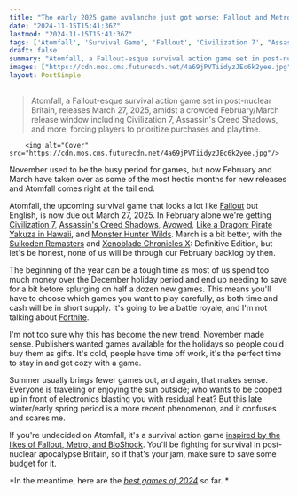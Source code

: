 ```yaml
---
title: "The early 2025 game avalanche just got worse: Fallout and Metro-inspired survival game Atomfall is coming in March"
date: "2024-11-15T15:41:36Z"
lastmod: "2024-11-15T15:41:36Z"
tags: ['Atomfall', 'Survival Game', 'Fallout', 'Civilization 7', "Assassin's Creed Shadows", 'Avowed', 'Like a Dragon: Pirate Yakuza in Hawaii', 'Monster Hunter Wilds', 'Suikoden Remasters', 'Xenoblade Chronicles X', 'FPS', 'Post-Apocalyptic', 'March 2025 Release']
draft: false
summary: "Atomfall, a Fallout-esque survival action game set in post-nuclear Britain, releases March 27, 2025, amidst a crowded February/March release window including Civilization 7, Assassin's Creed Shadows, and more, forcing players to prioritize purchases and playtime."
images: ["https://cdn.mos.cms.futurecdn.net/4a69jPVTiidyzJEc6k2yee.jpg"]
layout: PostSimple
---
```

> Atomfall, a Fallout-esque survival action game set in post-nuclear Britain, releases March 27, 2025, amidst a crowded February/March release window including Civilization 7, Assassin's Creed Shadows, and more, forcing players to prioritize purchases and playtime.


        <img alt="Cover" src="https://cdn.mos.cms.futurecdn.net/4a69jPVTiidyzJEc6k2yee.jpg"/>
        
November used to be the busy period for games, but now February and March have taken over as some of the most hectic months for new releases and Atomfall comes right at the tail end. 

Atomfall, the upcoming survival game that looks a lot like [Fallout](https://www.gamesradar.com/games/rpg/fallout/) but English, is now due out March 27, 2025. In February alone we're getting [Civilization 7](https://www.gamesradar.com/games/strategy/civilization-7-guide/), [Assassin's Creed Shadows](https://www.gamesradar.com/assassin-s-creed-shadows/), [Avowed](https://www.gamesradar.com/avowed-guide/#:~:text=Avowed's%20initial%20release%20date%20was,for%20new%20games%20of%202024.), [Like a Dragon: Pirate Yakuza in Hawaii](https://www.gamesradar.com/like-a-dragon-pirate-yakuza-in-hawaii/), and [Monster Hunter Wilds](https://www.gamesradar.com/games/monster-hunter/monster-hunter-wilds-guide/). March is a bit better, with the [Suikoden Remasters](https://www.gamesradar.com/suikoden/) and [Xenoblade Chronicles X](https://www.gamesradar.com/xenoblade-chronicles-x-review/): Definitive Edition, but let's be honest, none of us will be through our February backlog by then.

The beginning of the year can be a tough time as most of us spend too much money over the December holiday period and end up needing to save for a bit before splurging on half a dozen new games. This means you'll have to choose which games you want to play carefully, as both time and cash will be in short supply. It's going to be a battle royale, and I'm not talking about [Fortnite](https://www.gamesradar.com/fortnite/).

I'm not too sure why this has become the new trend. November made sense. Publishers wanted games available for the holidays so people could buy them as gifts. It's cold, people have time off work, it's the perfect time to stay in and get cozy with a game. 

Summer usually brings fewer games out, and again, that makes sense. Everyone is traveling or enjoying the sun outside; who wants to be cooped up in front of electronics blasting you with residual heat? But this late winter/early spring period is a more recent phenomenon, and it confuses and scares me.

If you're undecided on Atomfall, it's a survival action game [<u>inspired by the likes of Fallout, Metro, and BioShock</u>](https://www.gamesradar.com/games/fps/1950s-fps-atomfall-takes-from-fallout-metro-and-bioshock-to-create-something-new/). You'll be fighting for survival in post-nuclear apocalypse Britain, so if that's your jam, make sure to save some budget for it.

*In the meantime, here are the *[<u><em>best games of 2024</em></u>](https://www.gamesradar.com/best-games-2024/)* so far. *
        